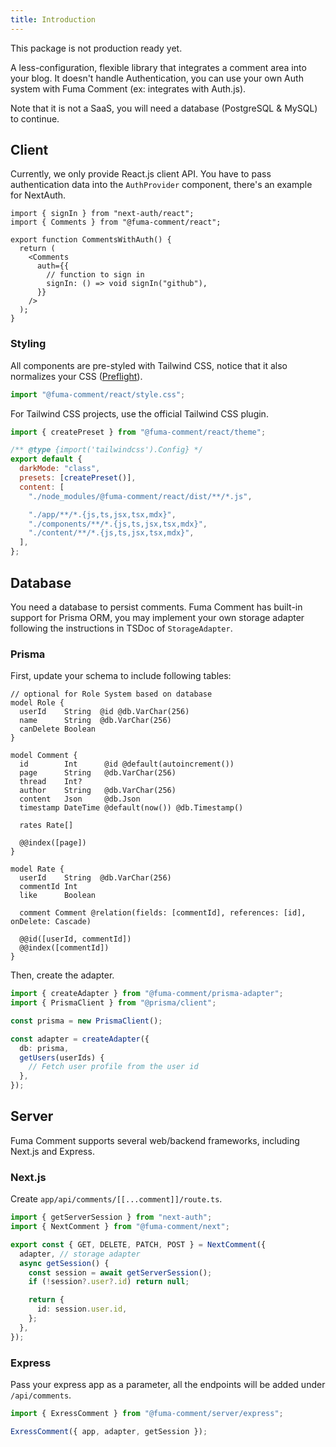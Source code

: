 ```yaml
---
title: Introduction
---
```



<Callout title="In development" type="warn">
  This package is not production ready yet.
</Callout>

A less-configuration, flexible library that integrates a comment area into your blog. It doesn't handle Authentication, you can use your own Auth system with Fuma Comment (ex: integrates with Auth.js).

Note that it is not a SaaS, you will need a database (PostgreSQL & MySQL) to continue.

## Client

Currently, we only provide React.js client API. You have to pass authentication data into the `AuthProvider` component, there's an example for NextAuth.

```tsx
import { signIn } from "next-auth/react";
import { Comments } from "@fuma-comment/react";

export function CommentsWithAuth() {
  return (
    <Comments
      auth={{
        // function to sign in
        signIn: () => void signIn("github"),
      }}
    />
  );
}
```

### Styling

All components are pre-styled with Tailwind CSS, notice that it also normalizes your CSS ([Preflight](https://tailwindcss.com/docs/preflight)).

```ts
import "@fuma-comment/react/style.css";
```

For Tailwind CSS projects, use the official Tailwind CSS plugin.

```js
import { createPreset } from "@fuma-comment/react/theme";

/** @type {import('tailwindcss').Config} */
export default {
  darkMode: "class",
  presets: [createPreset()],
  content: [
    "./node_modules/@fuma-comment/react/dist/**/*.js",

    "./app/**/*.{js,ts,jsx,tsx,mdx}",
    "./components/**/*.{js,ts,jsx,tsx,mdx}",
    "./content/**/*.{js,ts,jsx,tsx,mdx}",
  ],
};
```

## Database

You need a database to persist comments. Fuma Comment has built-in support for Prisma ORM, you may implement your own storage adapter following the instructions in TSDoc of `StorageAdapter`.

### Prisma

First, update your schema to include following tables:

```prisma
// optional for Role System based on database
model Role {
  userId    String  @id @db.VarChar(256)
  name      String  @db.VarChar(256)
  canDelete Boolean
}

model Comment {
  id        Int      @id @default(autoincrement())
  page      String   @db.VarChar(256)
  thread    Int?
  author    String   @db.VarChar(256)
  content   Json     @db.Json
  timestamp DateTime @default(now()) @db.Timestamp()

  rates Rate[]

  @@index([page])
}

model Rate {
  userId    String  @db.VarChar(256)
  commentId Int
  like      Boolean

  comment Comment @relation(fields: [commentId], references: [id], onDelete: Cascade)

  @@id([userId, commentId])
  @@index([commentId])
}
```

Then, create the adapter.

```ts
import { createAdapter } from "@fuma-comment/prisma-adapter";
import { PrismaClient } from "@prisma/client";

const prisma = new PrismaClient();

const adapter = createAdapter({
  db: prisma,
  getUsers(userIds) {
    // Fetch user profile from the user id
  },
});
```

## Server

Fuma Comment supports several web/backend frameworks, including Next.js and Express.

### Next.js

Create `app/api/comments/[[...comment]]/route.ts`.

```ts title="app/api/comments/[[...comment]]/route.ts"
import { getServerSession } from "next-auth";
import { NextComment } from "@fuma-comment/next";

export const { GET, DELETE, PATCH, POST } = NextComment({
  adapter, // storage adapter
  async getSession() {
    const session = await getServerSession();
    if (!session?.user?.id) return null;

    return {
      id: session.user.id,
    };
  },
});
```

### Express

Pass your express app as a parameter, all the endpoints will be added under `/api/comments`.

```ts
import { ExressComment } from "@fuma-comment/server/express";

ExressComment({ app, adapter, getSession });
```
